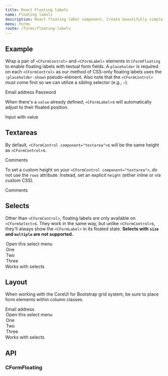 ```yaml
---
title: React Floating labels
name: Floating labels
description: React floating label component. Create beautifully simple form labels that float over your input fields.
menu: Forms
route: /forms/floating-labels
---
```



## Example

Wrap a pair of `<CFormControl>` and `<CFormLabel>` elements in `CFormFloating` to enable floating labels with textual form fields. A `placeholder` is required on each `<CFormControl>` as our method of CSS-only floating labels uses the `:placeholder-shown` pseudo-element. Also note that the `<CFormControl>` must come first so we can utilize a sibling selector (e.g., `~`).

<Playground>
  <CFormFloating className="mb-3">
    <CFormControl type="email" id="floatingInput" placeholder="name@example.com" />
    <CFormLabel htmlFor="floatingInput">Email address</CFormLabel>
  </CFormFloating>
  <CFormFloating>
    <CFormControl type="password" id="floatingPassword" placeholder="Password" />
    <CFormLabel htmlFor="exampleFormControlTextarea1">Password</CFormLabel>
  </CFormFloating>
</Playground>

When there's a `value` already defined, `<CFormLabel>`s will automatically adjust to their floated position.

<Playground>
  <CFormFloating>
    <CFormControl
      type="email"
      id="floatingInputValue"
      placeholder="name@example.com"
      value="test@example.com"
    />
    <CFormLabel htmlFor="floatingInputValue">Input with value</CFormLabel>
  </CFormFloating>
</Playground>

## Textareas

By default, `<CFormControl component="textarea">`s will be the same height as `<CFormControl>`s.

<Playground>
  <CFormFloating>
    <CFormControl
      component="textarea"
      id="floatingTextarea"
      placeholder="Leave a comment here"
    ></CFormControl>
    <CFormLabel for="floatingTextarea">Comments</CFormLabel>
  </CFormFloating>
</Playground>

To set a custom height on your `<CFormControl component="textarea">`, do not use the `rows` attribute. Instead, set an explicit `height` (either inline or via custom CSS).

<Playground>
  <CFormFloating>
    <CFormControl
      component="textarea"
      placeholder="Leave a comment here"
      id="floatingTextarea2"
      style={{ height: '100px' }}
    ></CFormControl>
    <CFormLabel for="floatingTextarea2">Comments</CFormLabel>
  </CFormFloating>
</Playground>

## Selects

Other than `<CFormControl>`, floating labels are only available on `<CFormSelect>`s. They work in the same way, but unlike `<CFormControl>`s, they'll always show the `<CFormLabel>` in its floated state. **Selects with `size` and `multiple` are not supported.**

<Playground>
  <CFormFloating>
    <CFormSelect id="floatingSelect" aria-label="Floating label select example">
      <option selected>Open this select menu</option>
      <option value="1">One</option>
      <option value="2">Two</option>
      <option value="3">Three</option>
    </CFormSelect>
    <CFormLabel for="floatingSelect">Works with selects</CFormLabel>
  </CFormFloating>
</Playground>

## Layout

When working with the CoreUI for Bootstrap grid system, be sure to place form elements within column classes.

<Playground>
  <CRow xs={{gutter: 2}}>
    <CCol md>
      <CFormFloating>
        <CFormControl type="email" id="floatingInputGrid" placeholder="name@example.com" value="email@example.com" />
        <CFormLabel for="floatingInputGrid">Email address</CFormLabel>
      </CFormFloating>
    </CCol>
    <CCol md>
      <CFormFloating>
        <CFormSelect id="floatingSelectGrid" aria-label="Floating label select example">
          <option selected>Open this select menu</option>
          <option value="1">One</option>
          <option value="2">Two</option>
          <option value="3">Three</option>
        </CFormSelect>
        <CFormLabel for="floatingSelectGrid">Works with selects</CFormLabel>
      </CFormFloating>
    </CCol>
  </CRow>
</Playground>

## API

### CFormFloating

<Props of={CFormFloating} />